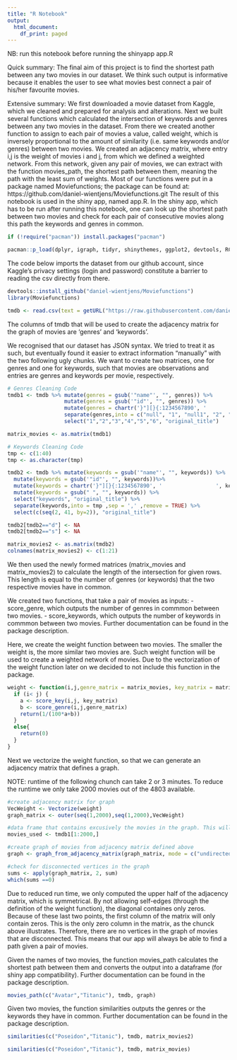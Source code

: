 ```yaml
---
title: "R Notebook"
output:
  html_document:
    df_print: paged
---
```


NB: run this notebook before running the shinyapp app.R

Quick summary:
The final aim of this project is to find the shortest path between any two movies in our dataset. We think such output is informative because it enables the user to see what movies best connect a pair of his/her favourite movies.

Extensive summary:
We first downloaded a movie dataset from Kaggle, which we cleaned and prepared for analysis and alterations. Next we built several functions which calculated the intersection of keywords and genres between any two movies in the dataset. From there we created another function to assign to each pair of movies a value, called weight, which is inversely proportional to the amount of similarity (i.e. same keywords and/or genres) between two movies. We created an adjacency matrix, where entry i,j is the weight of movies i and j, from which we defined a weighted network. From this network, given any pair of movies, we can extract with the function movies_path, the shortest path between them, meaning the path with the least sum of weights. 
Most of our functions were put in a package named Moviefunctions; the package can be found at: 
https://github.com/daniel-wientjens/Moviefunctions.git
The result of this notebook is used in the shiny app, named app.R. In the shiny app, which has to be run after running this notebook, one can look up the shortest path between two movies and check for each pair of consecutive movies along this path the keywords and genres in common.


```r
if (!require("pacman")) install.packages("pacman")

pacman::p_load(dplyr, igraph, tidyr, shinythemes, ggplot2, devtools, RCurl, shiny, DT)
```

The code below imports the dataset from our github account, since Kaggle's privacy settings (login and password) constitute a barrier to reading the csv directly from there.

```r
devtools::install_github("daniel-wientjens/Moviefunctions")
library(Moviefunctions)
```

```r
tmdb <- read.csv(text = getURL("https://raw.githubusercontent.com/daniel-wientjens/Movieproject/master/tmdb_5000_movies.csv"), stringsAsFactors = FALSE)
```

The columns of tmdb that will be used to create the adjacency matrix for the graph of movies are 'genres' and 'keywords'. 

We recognised that our dataset has JSON syntax. We tried to treat it as such, but eventually found it easier to extract information "manually" with the two following ugly chunks. We want to create two matrices, one for genres and one for keywords, such that movies are observations and entries are genres and keywords per movie, respectively.

```r
# Genres Cleaning Code
tmdb1 <- tmdb %>% mutate(genres = gsub('"name"', "", genres)) %>%
                  mutate(genres = gsub('"id"', "", genres)) %>%
                  mutate(genres = chartr('}"][}{:1234567890', '                 ', genres)) %>%                         mutate(genres = gsub(" ", "", genres))%>%
                  separate(genres,into = c("null", "1", "null1", "2", "null2", "3", "null3","4","null4", "5", "null5", "6"),sep = ',' ,remove = TRUE) %>% 
                  select("1","2","3","4","5","6", "original_title")

matrix_movies <- as.matrix(tmdb1)
```

```r
# Keywords Cleaning Code 
tmp <- c(1:40)
tmp <- as.character(tmp)

tmdb2 <- tmdb %>% mutate(keywords = gsub('"name"', "", keywords)) %>% 
  mutate(keywords = gsub('"id"', "", keywords))%>% 
  mutate(keywords = chartr('}"][}{:1234567890', '                 ', keywords))%>% 
  mutate(keywords = gsub(" ", "", keywords)) %>% 
  select("keywords", "original_title") %>% 
  separate(keywords,into = tmp ,sep = ',' ,remove = TRUE) %>% 
  select(c(seq(2, 41, by=2)), "original_title") 

tmdb2[tmdb2=="d"] <- NA
tmdb2[tmdb2=="s"] <- NA

matrix_movies2 <- as.matrix(tmdb2)
colnames(matrix_movies2) <- c(1:21)
```

We then used the newly formed matrices (matrix_movies and matrix_movies2) to calculate the length of the intersection for given rows. This length is equal to the number of genres (or keywords) that the two respective movies have in common.

We created two functions, that take a pair of movies as inputs:
- score_genre, which outputs the number of genres in commmon between two movies. 
- score_keywords, which outputs the number of keywords in commmon between two movies.
Further documentation can be found in the package description.



Here, we create the weight function between two movies. The smaller the weight is, the more similar two movies are. Such weight function will be used to create a weighted network of movies.
Due to the vectorization of the weight function later on we decided to not include this function in the package.

```r
weight <- function(i,j,genre_matrix = matrix_movies, key_matrix = matrix_movies2) {
  if (i< j) {
    a <- score_key(i,j, key_matrix)
    b <- score_genre(i,j,genre_matrix)
    return(1/(100*a+b)) 
  }
  else{
    return(0)
  }
}
```


Next we vectorize the weight function, so that we can generate an adjacency matrix that defines a graph. 

NOTE: runtime of the following chunch can take 2 or 3 minutes.
To reduce the runtime we only take 2000 movies out of the 4803 available.

```r
#create adjacency matrix for graph
VecWeight <- Vectorize(weight)
graph_matrix <- outer(seq(1,2000),seq(1,2000),VecWeight) 

#data frame that contains excusively the movies in the graph. This will be used in the Shiny App Interface.
movies_used <- tmdb1[1:2000,] 

#create graph of movies from adjacency matrix defined above
graph <- graph_from_adjacency_matrix(graph_matrix, mode = c("undirected"), weighted = T)
```

```r
#check for disconnected vertices in the graph
sums <- apply(graph_matrix, 2, sum)
which(sums ==0)
```
Due to reduced run time, we only computed the upper half of the adjacency matrix, which is symmetrical. By not allowing self-edges (through the definition of the weight function), the diagonal containes only zeros. Because of these last two points, the first column of the matrix will only contain zeros. This is the only zero column in the matrix, as the chunck above illustrates. Therefore, there are no vertices in the graph of movies that are disconnected. This means that our app will always be able to find a path given a pair of movies.


Given the names of two movies, the function movies_path calculates the shortest path between them and converts the output into a dataframe (for shiny app compatibility). 
Further documentation can be found in the package description.

```r
movies_path(c("Avatar","Titanic"), tmdb, graph)
```



Given two movies, the function similarities outputs the genres or the keywords they have in common.
Further documentation can be found in the package description.

```r
similarities(c("Poseidon","Titanic"), tmdb, matrix_movies2)
```

```r
similarities(c("Poseidon","Titanic"), tmdb, matrix_movies)
```







